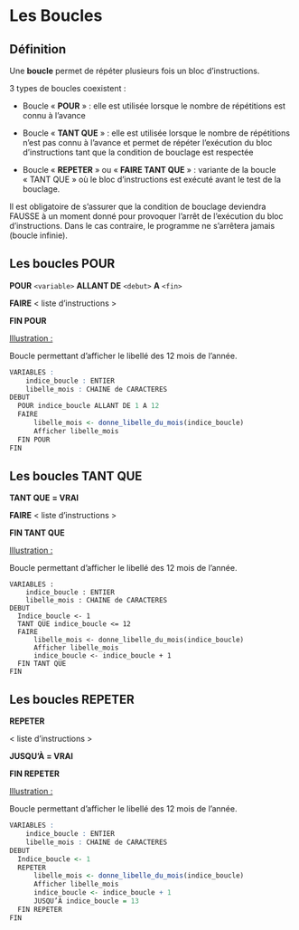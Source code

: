 # Les Boucles {.backgroundTitre}

## Définition

Une **boucle** permet de répéter plusieurs fois un bloc d’instructions.

3 types de boucles coexistent :

-   Boucle « **POUR** » : elle est utilisée lorsque le nombre de répétitions est connu à l’avance

-   Boucle « **TANT QUE** » : elle est utilisée lorsque le nombre de répétitions n’est pas connu à l’avance et permet de répéter l’exécution du bloc d’instructions tant que la condition de bouclage est respectée

-   Boucle « **REPETER** » ou « **FAIRE TANT QUE** » : variante de la boucle « TANT QUE » où le bloc d’instructions est exécuté avant le test de la bouclage.

Il est obligatoire de s’assurer que la condition de bouclage deviendra FAUSSE à un moment donné pour provoquer l’arrêt de l’exécution du bloc d’instructions. Dans le cas contraire, le programme ne s’arrêtera jamais (boucle infinie).

## Les boucles POUR

**POUR** `<variable>` **ALLANT DE** `<debut>` **A** `<fin>`

**FAIRE** \< liste d’instructions \>

**FIN POUR**

[Illustration :]{.underline}

Boucle permettant d’afficher le libellé des 12 mois de l’année.

``` r
VARIABLES :
    indice_boucle : ENTIER
    libelle_mois : CHAINE de CARACTERES
DEBUT
  POUR indice_boucle ALLANT DE 1 A 12
  FAIRE
      libelle_mois <- donne_libelle_du_mois(indice_boucle)
      Afficher libelle_mois
  FIN POUR
FIN
```

## Les boucles TANT QUE

**TANT QUE** <condition> **= VRAI**

**FAIRE** \< liste d’instructions \>

**FIN TANT QUE**

[Illustration :]{.underline}

Boucle permettant d’afficher le libellé des 12 mois de l’année.

```         
VARIABLES :
    indice_boucle : ENTIER
    libelle_mois : CHAINE de CARACTERES
DEBUT
  Indice_boucle <- 1
  TANT QUE indice_boucle <= 12
  FAIRE
      libelle_mois <- donne_libelle_du_mois(indice_boucle)
      Afficher libelle_mois
      indice_boucle <- indice_boucle + 1
  FIN TANT QUE
FIN
```

## Les boucles REPETER

**REPETER**

\< liste d’instructions \>

**JUSQU’À** <condition> **= VRAI**

**FIN REPETER**

[Illustration :]{.underline}

Boucle permettant d’afficher le libellé des 12 mois de l’année.

``` r
VARIABLES :
    indice_boucle : ENTIER
    libelle_mois : CHAINE de CARACTERES
DEBUT
  Indice_boucle <- 1
  REPETER
      libelle_mois <- donne_libelle_du_mois(indice_boucle)
      Afficher libelle_mois
      indice_boucle <- indice_boucle + 1
      JUSQU’À indice_boucle = 13
  FIN REPETER
FIN
```
